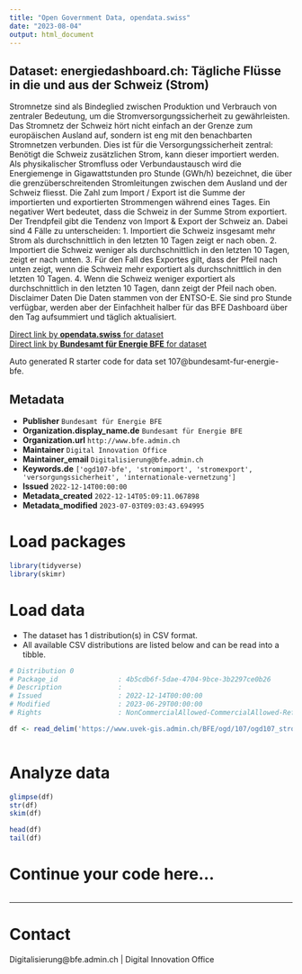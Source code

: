 ```yaml
---
title: "Open Government Data, opendata.swiss"
date: "2023-08-04"
output: html_document
---
```


## Dataset: energiedashboard.ch: Tägliche Flüsse in die und aus der Schweiz (Strom)

Stromnetze sind als Bindeglied zwischen Produktion und Verbrauch von zentraler Bedeutung, um die Stromversorgungssicherheit zu gewährleisten. Das Stromnetz der Schweiz hört nicht einfach an der Grenze zum europäischen Ausland auf, sondern ist eng mit den benachbarten Stromnetzen verbunden. Dies ist für die Versorgungssicherheit zentral: Benötigt die Schweiz zusätzlichen Strom, kann dieser importiert werden. Als physikalischer Stromfluss oder Verbundaustausch wird die Energiemenge in Gigawattstunden pro Stunde (GWh/h) bezeichnet, die über die grenzüberschreitenden Stromleitungen zwischen dem Ausland und der Schweiz fliesst. Die Zahl zum Import / Export ist die Summe der importierten und exportierten Strommengen während eines Tages. Ein negativer Wert bedeutet, dass die Schweiz in der Summe Strom exportiert.  Der Trendpfeil gibt die Tendenz von Import & Export der Schweiz an. Dabei sind 4 Fälle zu unterscheiden: 1. Importiert die Schweiz insgesamt mehr Strom als durchschnittlich in den letzten 10 Tagen zeigt er nach oben. 2. Importiert die Schweiz weniger als durchschnittlich in den letzten 10 Tagen, zeigt er nach unten. 3. Für den Fall des Exportes gilt, dass der Pfeil nach unten zeigt, wenn die Schweiz mehr exportiert als durchschnittlich in den letzten 10 Tagen. 4. Wenn die Schweiz weniger exportiert als durchschnittlich in den letzten 10 Tagen, dann zeigt der Pfeil nach oben. Disclaimer Daten Die Daten stammen von der ENTSO-E. Sie sind pro Stunde verfügbar, werden aber der Einfachheit halber für das BFE Dashboard über den Tag aufsummiert und täglich aktualisiert.

[Direct link by **opendata.swiss** for dataset](https://opendata.swiss/de/dataset/energiedashboard-ch-tagliche-flusse-in-die-und-aus-der-schweiz-strom)<br>
[Direct link by **Bundesamt für Energie BFE** for dataset](https://energiedashboard.ch)

Auto generated R starter code for data set 107@bundesamt-fur-energie-bfe.

## Metadata

- **Publisher** `Bundesamt für Energie BFE`
- **Organization.display_name.de** `Bundesamt für Energie BFE`
- **Organization.url** `http://www.bfe.admin.ch`
- **Maintainer** `Digital Innovation Office`
- **Maintainer_email** `Digitalisierung@bfe.admin.ch`
- **Keywords.de** `['ogd107-bfe', 'stromimport', 'stromexport', 'versorgungssicherheit', 'internationale-vernetzung']`
- **Issued** `2022-12-14T00:00:00`
- **Metadata_created** `2022-12-14T05:09:11.067898`
- **Metadata_modified** `2023-07-03T09:03:43.694995`


# Load packages

```r

library(tidyverse)
library(skimr)

```

# Load data

-   The dataset has 1 distribution(s) in CSV format.
-   All available CSV distributions are listed below and can be read into a tibble.

```r

# Distribution 0
# Package_id               : 4b5cdb6f-5dae-4704-9bce-3b2297ce0b26
# Description              : 
# Issued                   : 2022-12-14T00:00:00
# Modified                 : 2023-06-29T00:00:00
# Rights                   : NonCommercialAllowed-CommercialAllowed-ReferenceRequired

df <- read_delim('https://www.uvek-gis.admin.ch/BFE/ogd/107/ogd107_strom_import_export.csv')



```

# Analyze data

```r

glimpse(df)
str(df)
skim(df)

head(df)
tail(df)

```

# Continue your code here...

```r

```

------------------------------------------------------------------------

# Contact

Digitalisierung@bfe.admin.ch | Digital Innovation Office
